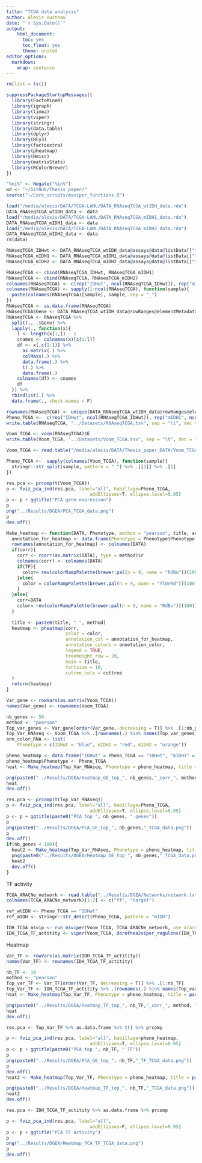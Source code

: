 ```yaml
---
title: "TCGA data analysis"
author: Alexis Hucteau
date: "`r Sys.Date()`"
output:
    html_document:
      toc: yes
      toc_float: yes
      theme: united
editor_options:
  markdown:
    wrap: sentence
---
```


```r
rm(list = ls())

suppressPackageStartupMessages({
  library(FactoMineR)
  library(igraph)
  library(limma)
  library(viper)
  library(stringr)
  library(data.table)
  library(dplyr)
  library(RCy3)
  library(factoextra)
  library(pheatmap)
  library(Hmisc)
  library(matrixStats)
  library(RColorBrewer)
})

"%ni%" <- Negate("%in%")
wd <- "~/GitHub/Thesis_paper/"
source("~/Core_scripts/msviper_functions.R")
```

```r
load("/media/alexis/DATA/TCGA-LAML/DATA_RNAseqTCGA_wtIDH_data.rda")
DATA_RNAseqTCGA_wtIDH_data <- data
load("/media/alexis/DATA/TCGA-LAML/DATA_RNAseqTCGA_mIDH1_data.rda")
DATA_RNAseqTCGA_mIDH1_data <- data
load("/media/alexis/DATA/TCGA-LAML/DATA_RNAseqTCGA_mIDH2_data.rda")
DATA_RNAseqTCGA_mIDH2_data <- data
rm(data)
```

```r
RNAseqTCGA_IDHwt <- DATA_RNAseqTCGA_wtIDH_data@assays@data@listData[["tpm_unstrand"]]
RNAseqTCGA_mIDH1 <- DATA_RNAseqTCGA_mIDH1_data@assays@data@listData[["tpm_unstrand"]]
RNAseqTCGA_mIDH2 <- DATA_RNAseqTCGA_mIDH2_data@assays@data@listData[["tpm_unstrand"]]

RNAseqTCGA <- cbind(RNAseqTCGA_IDHwt, RNAseqTCGA_mIDH1)
RNAseqTCGA <- cbind(RNAseqTCGA, RNAseqTCGA_mIDH2)
colnames(RNAseqTCGA) <- c(rep("IDHwt", ncol(RNAseqTCGA_IDHwt)), rep("mIDH1", ncol(RNAseqTCGA_mIDH1)), rep("mIDH2", ncol(RNAseqTCGA_mIDH2)))
colnames(RNAseqTCGA) <- sapply(1:ncol(RNAseqTCGA), function(sample){
  paste(colnames(RNAseqTCGA)[sample], sample, sep = "_")
})
RNAseqTCGA <- as.data.frame(RNAseqTCGA)
RNAseqTCGA$Gene <- DATA_RNAseqTCGA_wtIDH_data@rowRanges@elementMetadata@listData[["gene_name"]] %>% c
RNAseqTCGA <- RNAseqTCGA %>%
  split(., .$Gene) %>%
  lapply(., function(x){
    l <- length(x[1,]) - 1
    cnames <- colnames(x)[c(1:l)]
    df <- x[,c(1:l)] %>%
      as.matrix(.) %>%
      colMaxs(.) %>% 
      data.frame(.) %>%
      t(.) %>%
      data.frame(.)
    colnames(df) <- cnames
    df
  }) %>%
  rbindlist(.) %>% 
  data.frame(., check.names = F)

rownames(RNAseqTCGA) <- unique(DATA_RNAseqTCGA_wtIDH_data@rowRanges@elementMetadata@listData[["gene_name"]])
Pheno_TCGA <-  c(rep("IDHwt", ncol(RNAseqTCGA_IDHwt)), rep("mIDH1", ncol(RNAseqTCGA_mIDH1)), rep("mIDH2", ncol(RNAseqTCGA_mIDH2)))
write.table(RNAseqTCGA, "../Datasets/RNAseqTCGA.tsv", sep = "\t", dec = ".") 
```

```r
Voom_TCGA <- voom(RNAseqTCGA)$E
write.table(Voom_TCGA, "../Datasets/Voom_TCGA.tsv", sep = "\t", dec = ".") 
```


```r
Voom_TCGA <- read.table("/media/alexis/DATA/Thesis_paper_DATA/Voom_TCGA.tsv", sep = "\t", header = T)

Pheno_TCGA <-  sapply(colnames(Voom_TCGA), function(sample){
  stringr::str_split(sample, pattern = "_") %>% .[[1]] %>% .[1]
})

res.pca <- prcomp(t(Voom_TCGA))
p <- fviz_pca_ind(res.pca, label="all", habillage=Pheno_TCGA,
                               addEllipses=T, ellipse.level=0.95)
p <- p + ggtitle("PCA gene expression")
p
png("../Results/DGEA/PCA_TCGA_data.png")
p
dev.off()
```

```r
Make_heatmap <- function(DATA, Phenotype, method = "pearson", title, annotation_color, kmeans_k = NA, cuttree = NA, corr=T, TF=F) {
  annotation_for_heatmap <- data.frame(Phenotype = Phenotype$Phenotype)
  rownames(annotation_for_heatmap) <- colnames(DATA)
  if(corr){
    corr <- rcorr(as.matrix(DATA), type = method)$r
    colnames(corr) <- colnames(DATA)
    if(TF){
      color= rev(colorRampPalette(brewer.pal(n = 9, name = "RdBu"))(100))
    }else{
      color = colorRampPalette(brewer.pal(n = 9, name = "YlOrRd"))(100)
    }
  }else{
    corr=DATA
    color= rev(colorRampPalette(brewer.pal(n = 9, name = "RdBu"))(100))
  }
  
  title <- paste0(title, " ", method)
  heatmap <- pheatmap(corr, 
                      color = color,
                      annotation_col = annotation_for_heatmap,
                      annotation_colors = annotation_color,
                      legend = TRUE,
                      treeheight_row = 20,
                      main = title, 
                      fontsize = 10,
                      cutree_cols = cuttree
  )
  return(heatmap)
}
```

```r
Var_gene <- rowVars(as.matrix(Voom_TCGA))
names(Var_gene) <- rownames(Voom_TCGA)
```


```r
nb_genes <- 50
method <- "pearson"
Top_var_genes <- Var_gene[order(Var_gene, decreasing = T)] %>% .[1:nb_genes]
Top_Var_RNAseq <- Voom_TCGA %>% .[rownames(.) %in% names(Top_var_genes),] 
ann_color_RNA <- list(
    Phenotype = c(IDHwt = "blue", mIDH1 = "red", mIDH2 = "orange"))

pheno_heatmap <- data.frame("IDHwt" = Pheno_TCGA == "IDHwt", "mIDH1" = Pheno_TCGA == "mIDH1", "mIDH2" = Pheno_TCGA == "mIDH2")
pheno_heatmap$Phenotype <- Pheno_TCGA
heat <- Make_heatmap(Top_Var_RNAseq, Phenotype = pheno_heatmap, title = paste0("Patient correlation of Top ", nb_genes, " variable Gene expression"), annotation_color = ann_color_RNA, method = method)

png(paste0("../Results/DGEA/Heatmap_GE_top_", nb_genes,"_corr_", method, "_TCGA_data.png"))
heat
dev.off()

res.pca <- prcomp(t(Top_Var_RNAseq))
p <- fviz_pca_ind(res.pca, label="all", habillage=Pheno_TCGA,
                               addEllipses=T, ellipse.level=0.95)
p <- p + ggtitle(paste0("PCA top ", nb_genes, " genes"))
p
png(paste0("../Results/DGEA/PCA_GE_top_", nb_genes,"_TCGA_data.png"))
p
dev.off()
if(nb_genes < 100){
  heat2 <- Make_heatmap(Top_Var_RNAseq, Phenotype = pheno_heatmap, title = paste0("Patient correlation of Top ", nb_genes, " variable Gene expression"), annotation_color = ann_color_RNA, method = "", corr = F)
  png(paste0("../Results/DGEA/Heatmap_GE_top_", nb_genes,"_TCGA_data.png"))
  heat2
  dev.off()
}
```

TF activity

```r
TCGA_ARACNe_network <- read.table("../Results/DGEA/Networks/network.txt", sep = "\t", header = T)
colnames(TCGA_ARACNe_network)[1:2] <- c("tf", "target")

ref_wtIDH <- Pheno_TCGA == "IDHwt"
ref_mIDH <- stringr::str_detect(Pheno_TCGA, pattern = "mIDH")

IDH_TCGA_msvip <- run_msviper(Voom_TCGA, TCGA_ARACNe_network, use_aracne = T, ref_wtIDH, ref_mIDH, "wtIDH", "mIDH", minsize = 4, ges.filter = T)
IDH_TCGA_TF_actitity <- viper(Voom_TCGA, dorothea2viper_regulons(IDH_TCGA_msvip$regulons))
```

Heatmap

```r
Var_TF <- rowVars(as.matrix(IDH_TCGA_TF_actitity))
names(Var_TF) <- rownames(IDH_TCGA_TF_actitity)
```


```r
nb_TF <- 10
method <- "pearson"
Top_var_TF <- Var_TF[order(Var_TF, decreasing = T)] %>% .[1:nb_TF]
Top_Var_TF <- IDH_TCGA_TF_actitity %>% .[rownames(.) %in% names(Top_var_TF),] 
heat <- Make_heatmap(Top_Var_TF, Phenotype = pheno_heatmap, title = paste0("Patient correlation of Top ", nb_TF, " variable TF"), annotation_color = ann_color_RNA, method = method,TF=T)

png(paste0("../Results/DGEA/Heatmap_TF_top_", nb_TF,"_corr_", method, "_TCGA_data.png"))
heat
dev.off()

res.pca <- Top_Var_TF %>% as.data.frame %>% t() %>% prcomp

p <- fviz_pca_ind(res.pca, label="all", habillage=pheno_heatmap,
                               addEllipses=T, ellipse.level=0.95)
p <- p + ggtitle(paste0("PCA top ", nb_TF, " TF"))
p
png(paste0("../Results/DGEA/PCA_GE_top_", nb_TF,"_TF_TCGA_data.png"))
p
dev.off()
heat2 <- Make_heatmap(Top_Var_TF, Phenotype = pheno_heatmap, title = paste0("Patient correlation of Top ", nb_TF, " variable TF"), annotation_color = ann_color_RNA, method = "", corr=F)

png(paste0("../Results/DGEA/Heatmap_TF_top_", nb_TF,"_TCGA_data.png"))
heat2
dev.off()
```


```r
res.pca <- IDH_TCGA_TF_actitity %>% as.data.frame %>% prcomp

p <- fviz_pca_ind(res.pca, label="all",
                               addEllipses=F, ellipse.level=0.95)
p <- p + ggtitle("PCA TF activity")
p
png("../Results/DGEA/Heatmap_PCA_TF_TCGA_data.png")
p
dev.off()
```




